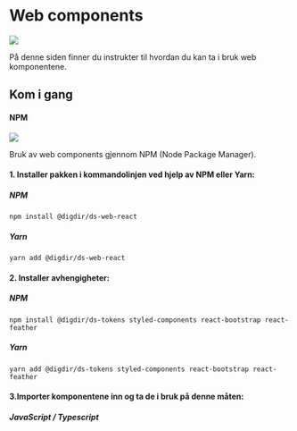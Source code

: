 
<Meta title="Web components" />

# Web components

[![](https://img.shields.io/npm/v/@digdir/ds-web-react?label=@digdir/ds-web-react&color=0051be)](https://www.npmjs.com/package/@digdir/ds-web-react)

På denne siden finner du instrukter til hvordan du kan ta i bruk web komponentene.

## Kom i gang

#### NPM

[![](https://img.shields.io/npm/dm/@digdir/ds-web-react.svg)](https://www.npmjs.com/package/@digdir/ds-web-react)

Bruk av web components gjennom NPM (Node Package Manager).

#### 1. Installer pakken i kommandolinjen ved hjelp av NPM eller Yarn:

##### NPM
`npm install @digdir/ds-web-react`
##### Yarn
`yarn add @digdir/ds-web-react`

#### 2. Installer avhengigheter:

##### NPM
`npm install @digdir/ds-tokens styled-components react-bootstrap react-feather`
##### Yarn
`yarn add @digdir/ds-tokens styled-components react-bootstrap react-feather`

#### 3.Importer komponentene inn og ta de i bruk på denne måten:

##### JavaScript / Typescript

<CodeSnippet children='// Importer
// Bruk komponenten
<TeaserCard title="Here is a title" desc="Here is a description"></TeaserCard>' language='javascript'/>


